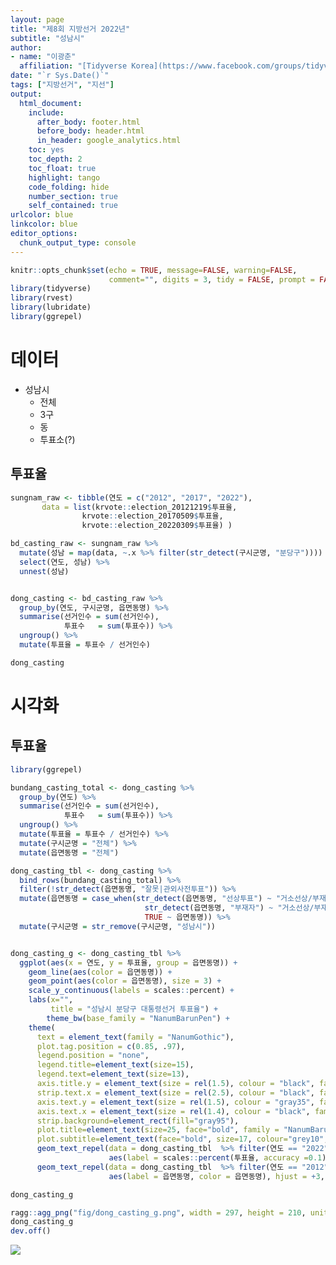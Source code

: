 ```yaml
---
layout: page
title: "제8회 지방선거 2022년"
subtitle: "성남시"
author:
- name: "이광춘"
  affiliation: "[Tidyverse Korea](https://www.facebook.com/groups/tidyverse/)"
date: "`r Sys.Date()`"
tags: ["지방선거", "지선"]
output:
  html_document: 
    include:
      after_body: footer.html
      before_body: header.html
      in_header: google_analytics.html
    toc: yes
    toc_depth: 2
    toc_float: true
    highlight: tango
    code_folding: hide
    number_section: true
    self_contained: true
urlcolor: blue
linkcolor: blue
editor_options: 
  chunk_output_type: console
---
```


```r
knitr::opts_chunk$set(echo = TRUE, message=FALSE, warning=FALSE,
                      comment="", digits = 3, tidy = FALSE, prompt = FALSE, fig.align = 'center')
library(tidyverse)
library(rvest)
library(lubridate)
library(ggrepel)
```

# 데이터 {#local-data}

- 성남시
    - 전체
    - 3구
    - 동
    - 투표소(?)

## 투표율 {#local-data-casting}

```r

sungnam_raw <- tibble(연도 = c("2012", "2017", "2022"),
       data = list(krvote::election_20121219$투표율,
                krvote::election_20170509$투표율,
                krvote::election_20220309$투표율) )

bd_casting_raw <- sungnam_raw %>% 
  mutate(성남 = map(data, ~.x %>% filter(str_detect(구시군명, "분당구")))) %>% 
  select(연도, 성남) %>% 
  unnest(성남)


dong_casting <- bd_casting_raw %>% 
  group_by(연도, 구시군명, 읍면동명) %>% 
  summarise(선거인수 = sum(선거인수),
            투표수   = sum(투표수)) %>% 
  ungroup() %>% 
  mutate(투표율 = 투표수 / 선거인수)

dong_casting 

```

# 시각화 {#bundang}

## 투표율 {#bundang-casting}


```r
library(ggrepel)

bundang_casting_total <- dong_casting %>% 
  group_by(연도) %>% 
  summarise(선거인수 = sum(선거인수),
            투표수   = sum(투표수)) %>% 
  ungroup() %>% 
  mutate(투표율 = 투표수 / 선거인수) %>% 
  mutate(구시군명 = "전체") %>% 
  mutate(읍면동명 = "전체")

dong_casting_tbl <- dong_casting %>% 
  bind_rows(bundang_casting_total) %>% 
  filter(!str_detect(읍면동명, "잘못|관외사전투표")) %>% 
  mutate(읍면동명 = case_when(str_detect(읍면동명, "선상투표") ~ "거소선상/부재자",
                              str_detect(읍면동명, "부재자") ~ "거소선상/부재자",
                              TRUE ~ 읍면동명)) %>% 
  mutate(구시군명 = str_remove(구시군명, "성남시"))


dong_casting_g <- dong_casting_tbl %>% 
  ggplot(aes(x = 연도, y = 투표율, group = 읍면동명)) +
    geom_line(aes(color = 읍면동명)) +
    geom_point(aes(color = 읍면동명), size = 3) +
    scale_y_continuous(labels = scales::percent) +
    labs(x="",
         title = "성남시 분당구 대통령선거 투표율") +
        theme_bw(base_family = "NanumBarunPen") +
    theme(
      text = element_text(family = "NanumGothic"),
      plot.tag.position = c(0.85, .97),
      legend.position = "none",
      legend.title=element_text(size=15), 
      legend.text=element_text(size=13),
      axis.title.y = element_text(size = rel(1.5), colour = "black", family = "NanumBarunpen", face="bold"),      
      strip.text.x = element_text(size = rel(2.5), colour = "black", family = "NanumMyeongjo", face="bold"),
      axis.text.y = element_text(size = rel(1.5), colour = "gray35", family = "NanumBarunpen", face="bold"),
      axis.text.x = element_text(size = rel(1.4), colour = "black", family = "NanumBarunpen", face="bold"),
      strip.background=element_rect(fill="gray95"),
      plot.title=element_text(size=25, face="bold", family = "NanumBarunpen"),
      plot.subtitle=element_text(face="bold", size=17, colour="grey10", family = "NanumBarunpen")) +
      geom_text_repel(data = dong_casting_tbl  %>% filter(연도 == "2022"),
                      aes(label = scales::percent(투표율, accuracy =0.1), color = 읍면동명), hjust = -2, size = 4 ) +
      geom_text_repel(data = dong_casting_tbl  %>% filter(연도 == "2012"),
                      aes(label = 읍면동명, color = 읍면동명), hjust = +3, size = 4 )

dong_casting_g

ragg::agg_png("fig/dong_casting_g.png", width = 297, height = 210, units = "mm", res = 300, scaling = 0.7)
dong_casting_g
dev.off()


```


![](fig/dong_casting_g.png)



